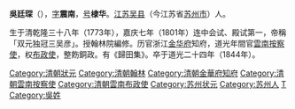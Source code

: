 {{明清人物信息框
| 姓名 = 吳廷琛
| 原名 =
| 圖片名稱= 吳廷琛.jpg
| 圖片大小 = 170px
| 圖片說明 = 吴嘉洤正书赞，周秉锠镌《吳廷琛石刻像》，为《沧浪亭五百名贤像》之一。
| 最高職務 = 雲南按察使
| 國家 = 大清
| 爵位 =
| 籍貫 = [[江蘇|江蘇]][[吳縣|吳縣]]
| 族裔 = 漢族
| 字號 = 字震南，号棣华
| 諡號 = 
| 出生日期 = 乾隆三十八年（1773年）
| 出生地點 = [[江蘇|江蘇]][[吳縣|吳縣]]
| 逝世日期 = 道光二十四年（1844年）
| 逝世地點 = [[江蘇|江蘇]][[吳縣|吳縣]]
| 墓葬 = 
| 配偶 =
| 親屬 = 
| 出身 = 
*嘉慶七年（1802年）壬戌科進士及第
| 經歷 = 
| 著作 =
*《歸田集》
}}
'''吳廷琛'''（{{bd|1773年||1844年|catIdx=Wu吳}}），[[表字|字]]'''震南'''，[[号|号]]'''棣华'''。[[江苏|江苏]][[吴县|吴县]]（今江苏省[[苏州市|苏州市]]）人。

生于清乾隆三十八年（1773年），嘉庆七年（1801年）连中会试、殿试第一，帝稱「双元独冠三吴彦」。授翰林院編修。历官浙江[[金华府|金华府]]知府，道光年間官[[雲南|雲南]][[按察使|按察使]]，权[[布政使|布政使]]，整飭銅政。有《歸田集》。卒于道光二十四年（1844年）。

{{嘉慶七年壬戌科殿試金榜}}
{{DEFAULTSORT:Wu吳}}
[[Category:清朝狀元|Category:清朝狀元]]
[[Category:清朝翰林|Category:清朝翰林]]
[[Category:清朝金華府知府|Category:清朝金華府知府]]
[[Category:清朝雲南按察使|Category:清朝雲南按察使]]
[[Category:清朝雲南布政使|Category:清朝雲南布政使]]
[[Category:苏州状元|Category:苏州状元]]
[[Category:苏州人|Category:苏州人]]
[[Category:洞泾吴氏|T]]
[[Category:吳姓|Category:吳姓]]